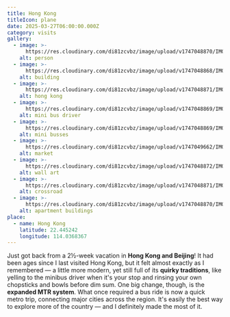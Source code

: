 ```yaml
---
title: Hong Kong
titleIcon: plane
date: 2025-03-27T06:00:00.000Z
category: visits
gallery:
  - image: >-
      https://res.cloudinary.com/di81zcvbz/image/upload/v1747048870/IMG_5932_ovudq2.jpg
    alt: person
  - image: >-
      https://res.cloudinary.com/di81zcvbz/image/upload/v1747048868/IMG_5764_ynfenk.jpg
    alt: building
  - image: >-
      https://res.cloudinary.com/di81zcvbz/image/upload/v1747048871/IMG_6647_ozmuy6.jpg
    alt: hong kong
  - image: >-
      https://res.cloudinary.com/di81zcvbz/image/upload/v1747048869/IMG_5773_otnizj.jpg
    alt: mini bus driver
  - image: >-
      https://res.cloudinary.com/di81zcvbz/image/upload/v1747048869/IMG_5796_bfu4qh.jpg
    alt: mini busses
  - image: >-
      https://res.cloudinary.com/di81zcvbz/image/upload/v1747049662/IMG_5793_yoqh5n.jpg
    alt: market
  - image: >-
      https://res.cloudinary.com/di81zcvbz/image/upload/v1747048872/IMG_6843_bwdf3r.jpg
    alt: wall art
  - image: >-
      https://res.cloudinary.com/di81zcvbz/image/upload/v1747048871/IMG_6621_ciwr45.jpg
    alt: crossroad
  - image: >-
      https://res.cloudinary.com/di81zcvbz/image/upload/v1747048870/IMG_6581_nqp8o5.jpg
    alt: apartment buildings
place:
  - name: Hong Kong
    latitude: 22.445242
    longitude: 114.0368367
---
```


Just got back from a 2½-week vacation in **Hong Kong and Beijing**! It had been ages since I last visited Hong Kong, but it felt almost exactly as I remembered — a little more modern, yet still full of its **quirky traditions**, like yelling to the minibus driver when it's your stop and rinsing your own chopsticks and bowls before dim sum. One big change, though, is the **expanded MTR system**. What once required a bus ride is now a quick metro trip, connecting major cities across the region. It's easily the best way to explore more of the country — and I definitely made the most of it.
